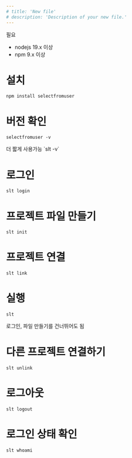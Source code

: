 ```yaml
---
# title: 'New file'
# description: 'Description of your new file.'
---
```


필요

- nodejs 19.x 이상
- npm 9.x 이상

# 설치

`npm install selectfromuser`

# 버전 확인

`selectfromuser -v`

<Tip>
더 짧게 사용가능 `slt -v`  
</Tip>

# 로그인

`slt login`

# 프로젝트 파일 만들기

`slt init`

# 프로젝트 연결

`slt link`

# 실행

`slt`

<Note>로그인, 파일 만들기를 건너뛰어도 됨</Note>

# 다른 프로젝트 연결하기

`slt unlink`

# 로그아웃

`slt logout`

# 로그인 상태 확인

`slt whoami`
